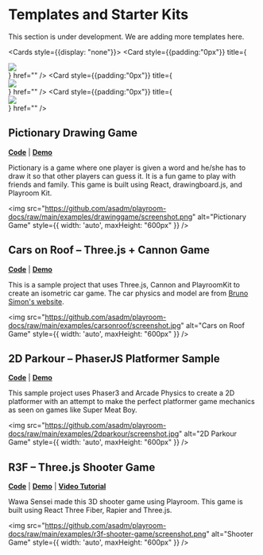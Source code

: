 
# Templates and Starter Kits

<Callout emoji="👷🏼‍♀️">
  This section is under development. We are adding more templates here.
</Callout>


<Cards style={{display: "none"}}>
  <Card
    style={{padding:"0px"}}
    title={<div><img src="/images/templates/pictionary.png" style={{}}></img></div>}
    href=""
  />
    <Card
    style={{padding:"0px"}}
    title={<div><img src="/images/templates/parkour.png" style={{}}></img></div>}
    href=""
  />
    <Card
    style={{padding:"0px"}}
    title={<div><img src="/images/templates/cars.png" style={{}}></img></div>}
    href=""
  />

</Cards>



## Pictionary Drawing Game
**[Code](https://github.com/asadm/playroom-docs/tree/main/examples/drawinggame)** | **[Demo](https://draw.joinplayroom.com/)**


Pictionary is a game where one player is given a word and he/she has to draw it so that other players can guess it. It is a fun game to play with friends and family. This game is built using React, drawingboard.js, and Playroom Kit.

<img src="https://github.com/asadm/playroom-docs/raw/main/examples/drawinggame/screenshot.png" alt="Pictionary Game" style={{ width: 'auto', maxHeight: "600px" }} />

## Cars on Roof – Three.js + Cannon Game
**[Code](https://github.com/asadm/playroom-docs/tree/main/examples/carsonroof)** | **[Demo](https://carsonroof.joinplayroom.com/)**

This is a sample project that uses Three.js, Cannon and PlayroomKit to create an isometric car game. The car physics and model are from [Bruno Simon's website](https://bruno-simon.com/).

<img src="https://github.com/asadm/playroom-docs/raw/main/examples/carsonroof/screenshot.jpg" alt="Cars on Roof Game" style={{ width: 'auto', maxHeight: "600px" }} />

## 2D Parkour – PhaserJS Platformer Sample
**[Code](https://github.com/asadm/playroom-docs/tree/main/examples/2dparkour)** | **[Demo](https://2dparkour.joinplayroom.com/)**

This sample project uses Phaser3 and Arcade Physics to create a 2D platformer with an attempt to make the perfect platformer game mechanics as seen on games like Super Meat Boy.

<img src="https://github.com/asadm/playroom-docs/raw/main/examples/2dparkour/screenshot.jpg" alt="2D Parkour Game" style={{ width: 'auto', maxHeight: "600px" }} />

## R3F – Three.js Shooter Game
**[Code](https://github.com/asadm/playroom-docs/tree/main/examples/r3f-shooter-game)** | **[Demo](https://shooter.joinplayroom.com/)** | **[Video Tutorial](https://www.youtube.com/watch?v=nQI8UNe6cfA)**

Wawa Sensei made this 3D shooter game using Playroom. This game is built using React Three Fiber, Rapier and Three.js.

<img src="https://github.com/asadm/playroom-docs/raw/main/examples/r3f-shooter-game/screenshot.png" alt="Shooter Game" style={{ width: 'auto', maxHeight: "600px" }} />
